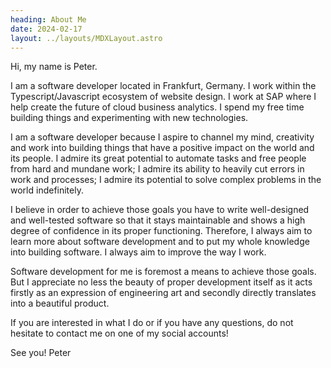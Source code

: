 ---
heading: About Me
date: 2024-02-17
layout: ../layouts/MDXLayout.astro
---

Hi, my name is Peter.

I am a software developer located in Frankfurt, Germany. I work within the Typescript/Javascript ecosystem of website design. I work at SAP where I help create the future of cloud business analytics. I spend my free time building things and experimenting with new technologies.

I am a software developer because I aspire to channel my mind, creativity and work into building things that have a positive impact on the world and its people. I admire its great potential to automate tasks and free people from hard and mundane work; I admire its ability to heavily cut errors in work and processes; I admire its potential to solve complex problems in the world indefinitely.

I believe in order to achieve those goals you have to write well-designed and well-tested software so that it stays maintainable and shows a high degree of confidence in its proper functioning. Therefore, I always aim to learn more about software development and to put my whole knowledge into building software. I always aim to improve the way I work.

Software development for me is foremost a means to achieve those goals. But I appreciate no less the beauty of proper development itself as it acts firstly as an expression of engineering art and secondly directly translates into a beautiful product.

If you are interested in what I do or if you have any questions, do not hesitate to contact me on one of my social accounts!

See you! Peter
